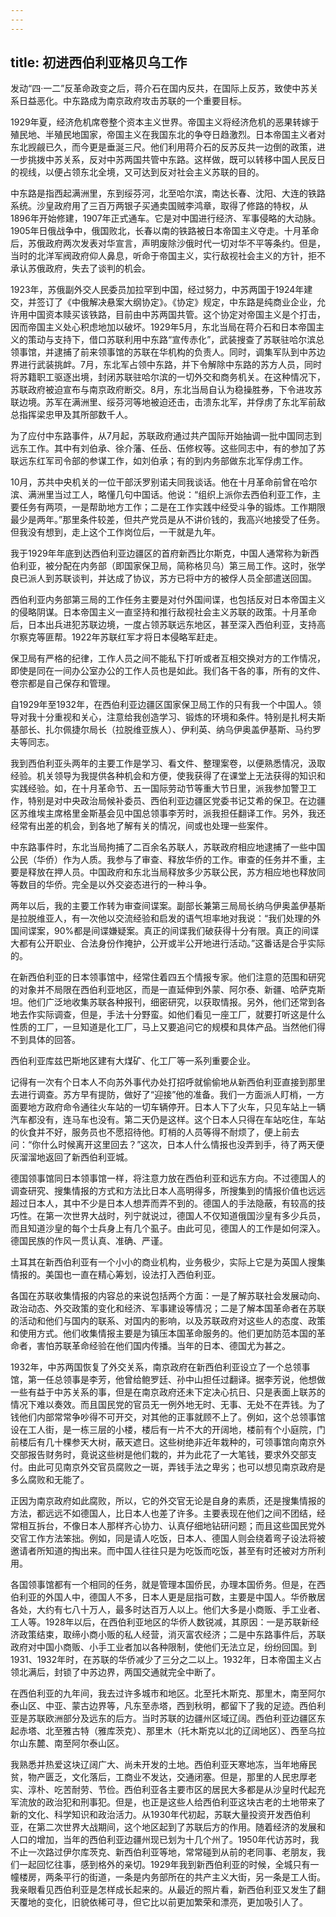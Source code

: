 ```yaml
---
---
---
```

title: 初进西伯利亚格贝乌工作
---





发动“四·一二”反革命政变之后，蒋介石在国内反共，在国际上反苏，致使中苏关系日益恶化。中东路成为南京政府攻击苏联的一个重要目标。

1929年夏，经济危机席卷整个资本主义世界。帝国主义将经济危机的恶果转嫁于殖民地、半殖民地国家，帝国主义在我国东北的争夺日趋激烈。日本帝国主义者对东北觊觎已久，而今更是垂涎三尺。他们利用蒋介石的反苏反共一边倒的政策，进一步挑拨中苏关系，反对中苏两国共管中东路。这样做，既可以转移中国人民反日的视线，以便占领东北全境，又可达到反对社会主义苏联的目的。

中东路是指西起满洲里，东到绥芬河，北至哈尔滨，南达长春、沈阳、大连的铁路系统。沙皇政府用了三百万两银子买通卖国贼李鸿章，取得了修路的特权，从1896年开始修建，1907年正式通车。它是对中国进行经济、军事侵略的大动脉。1905年日俄战争中，俄国败北，长春以南的铁路被日本帝国主义夺走。十月革命后，苏俄政府两次发表对华宣言，声明废除沙俄时代一切对华不平等条约。但是，当时的北洋军阀政府仰人鼻息，听命于帝国主义，实行敌视社会主义的方针，拒不承认苏俄政府，失去了谈判的机会。

1923年，苏俄副外交人民委员加拉罕到中国，经过努力，中苏两国于1924年建交，并签订了《中俄解决悬案大纲协定》。《协定》规定，中东路是纯商业企业，允许用中国资本赎买该铁路，目前由中苏两国共管。这个协定对帝国主义是个打击，因而帝国主义处心积虑地加以破坏。1929年5月，东北当局在蒋介石和日本帝国主义的策动与支持下，借口苏联利用中东路“宣传赤化”，武装搜查了苏联驻哈尔滨总领事馆，并逮捕了前来领事馆的苏联在华机构的负责人。同时，调集军队到中苏边界进行武装挑衅。7月，东北军占领中东路，并下令解除中东路的苏方人员，同时将苏籍职工驱逐出境，封闭苏联驻哈尔滨的一切外交和商务机关。在这种情况下，苏联政府被迫宣布与南京政府断交。8月，东北当局自认为稳操胜券，下令进攻苏联边境。苏军在满洲里、绥芬河等地被迫还击，击溃东北军，并俘虏了东北军前敌总指挥梁忠甲及其所部数千人。

为了应付中东路事件，从7月起，苏联政府通过共产国际开始抽调一批中国同志到远东工作。其中有刘伯承、徐介藩、任岳、伍修权等。这些同志中，有的参加了苏联远东红军司令部的参谋工作，如刘伯承；有的到内务部做东北军俘虏工作。

10月，苏共中央机关的一位干部沃罗别诺夫同我谈话。他在十月革命前曾在哈尔滨、满洲里当过工人，略懂几句中国话。他说：“组织上派你去西伯利亚工作，主要任务有两项，一是帮助地方工作；二是在工作实践中经受斗争的锻炼。工作期限最少是两年。”那里条件较差，但共产党员是从不讲价钱的，我高兴地接受了任务。但我没有想到，走上这个工作岗位后，一干就是九年。

我于1929年年底到达西伯利亚边疆区的首府新西比尔斯克，中国人通常称为新西伯利亚，被分配在内务部（即国家保卫局，简称格贝乌）第三局工作。这时，张学良已派人到苏联谈判，并达成了协议，苏方已将中方的被俘人员全部遣送回国。

西伯利亚内务部第三局的工作任务主要是对付外国间谍，也包括反对日本帝国主义的侵略阴谋。日本帝国主义一直坚持和推行敌视社会主义苏联的政策。十月革命后，日本出兵进犯苏联边境，一度占领苏联远东地区，甚至深入西伯利亚，支持高尔察克等匪帮。1922年苏联红军才将日本侵略军赶走。

保卫局有严格的纪律，工作人员之间不能私下打听或者互相交换对方的工作情况，即使是同在一间办公室办公的工作人员也是如此。我们各干各的事，所有的文件、卷宗都是自己保存和管理。

自1929年至1932年，在西伯利亚边疆区国家保卫局工作的只有我一个中国人。领导对我十分重视和关心，注意给我创造学习、锻炼的环境和条件。特别是扎柯夫斯基部长、扎尔佩捷尔局长（拉脱维亚族人）、伊利英、纳乌伊奥盖伊基斯、马约罗夫等同志。

我到西伯利亚头两年的主要工作是学习、看文件、整理案卷，以便熟悉情况，汲取经验。机关领导为我提供各种机会和方便，使我获得了在课堂上无法获得的知识和实践经验。如，在十月革命节、五一国际劳动节等重大节日里，派我参加警卫工作，特别是对中央政治局候补委员、西伯利亚边疆区党委书记艾希的保卫。在边疆区苏维埃主席格里金斯基会见中国总领事李芳时，派我担任翻译工作。另外，我还经常有出差的机会，到各地了解有关的情况，间或也处理一些案件。

中东路事件时，东北当局拘捕了二百余名苏联人，苏联政府相应地逮捕了一些中国公民（华侨）作为人质。我参与了审查、释放华侨的工作。审查的任务并不重，主要是释放在押人员。中国政府和东北当局释放多少苏联公民，苏方相应地也释放同等数目的华侨。完全是以外交姿态进行的一种斗争。

两年以后，我的主要工作转为审查间谍案。副部长兼第三局局长纳乌伊奥盖伊基斯是拉脱维亚人，有一次他以交流经验和启发的语气坦率地对我说：“我们处理的外国间谍案，90%都是间谍嫌疑案。真正的间谍我们破获得十分有限。真正的间谍大都有公开职业、合法身份作掩护，公开或半公开地进行活动。”这番话是合乎实际的。

在新西伯利亚的日本领事馆中，经常住着四五个情报专家。他们注意的范围和研究的对象并不局限在西伯利亚地区，而是一直延伸到外蒙、阿尔泰、新疆、哈萨克斯坦。他们广泛地收集苏联各种报刊，细密研究，以获取情报。另外，他们还常到各地去作实际调查，但是，手法十分野蛮。如他们看见一座工厂，就要打听这是什么性质的工厂，一旦知道是化工厂，马上又要追问它的规模和具体产品。当然他们得不到具体的回答。

西伯利亚库兹巴斯地区建有大煤矿、化工厂等一系列重要企业。

记得有一次有个日本人不向苏外事代办处打招呼就偷偷地从新西伯利亚直接到那里去进行调查。苏方早有提防，做好了“迎接”他的准备。我们一方面派人盯梢，一方面要地方政府命令通往火车站的一切车辆停开。日本人下了火车，只见车站上一辆汽车都没有，连马车也没有。第二天仍是这样。这个日本人只得在车站吃住，车站的伙食并不好，服务员也不愿招待他。盯梢的人员等得不耐烦了，便上前去问：“你什么时候离开这里回去？”这次，日本人什么情报也没弄到手，待了两天便灰溜溜地返回了新西伯利亚城。

德国领事馆同日本领事馆一样，将注意力放在西伯利亚和远东方向。不过德国人的调查研究、搜集情报的方式和方法比日本人高明得多，所搜集到的情报价值也远远超过日本人，其中不少是日本人想弄而弄不到的。德国人的手法隐蔽，有较高的技巧性。在第一次世界大战时，列宁就说过，德国人不仅知道俄国沙皇有多少兵员，而且知道沙皇的每个士兵身上有几个虱子。由此可见，德国人的工作是如何深入。德国民族的作风一贯认真、准确、严谨。

土耳其在新西伯利亚有一个小小的商业机构，业务极少，实际上它是为英国人搜集情报的。美国也一直在精心筹划，设法打入西伯利亚。

各国在苏联收集情报的内容总的来说包括两个方面：一是了解苏联社会发展动向、政治动态、外交政策的变化和经济、军事建设等情况；二是了解本国革命者在苏联的活动和他们与国内的联系、对国内的影响，以及苏联政府对这些人的态度、政策和使用方式。他们收集情报主要是为镇压本国革命服务的。他们更加防范本国的革命者，害怕苏联革命经验在他们国内传播。当年的日本、德国尤为甚之。

1932年，中苏两国恢复了外交关系，南京政府在新西伯利亚设立了一个总领事馆，第一任总领事是李芳，他曾给鲍罗廷、孙中山担任过翻译。据李芳说，他想做一些有益于中苏关系的事，但是在南京政府还未下定决心抗日、只是表面上联苏的情况下难以奏效。而且国民党的官员无一例外地无时、无事、无处不在弄钱。为了钱他们内部常常争吵得不可开交，对其他的正事就顾不上了。例如，这个总领事馆设在工人街，是一栋三层的小楼，楼后有一片不大的开阔地，楼前有个小庭院，门前楼后有几十棵参天大树，蔽天遮日。这些树绝非近年栽种的，可领事馆向南京外交部报告财务时，竟说这些树是他们栽的，并为此花了一大笔钱，要求外交部支付。由此可见南京外交官员腐败之一斑，弄钱手法之卑劣；也可以想见南京政府是多么腐败和无能了。

正因为南京政府如此腐败，所以，它的外交官无论是自身的素质，还是搜集情报的方法，都远远不如德国人，比日本人也差了许多。主要表现在他们之间不团结，经常相互拆台，不像日本人那样齐心协力、认真仔细地钻研问题；而且这些国民党外交官工作方法笨拙。例如，同是请人吃饭，日本人、德国人则会绕着弯子设法将被邀请者所知道的掏出来。而中国人往往只是为吃饭而吃饭，甚至有时还被对方所利用。

各国领事馆都有一个相同的任务，就是管理本国侨民，办理本国侨务。但是，在西伯利亚的外国人中，德国人不多，日本人更是屈指可数，主要是中国人。华侨散居各处，大约有七八十万人，最多时达百万人以上。他们大多是小商贩、手工业者、工人等。1928年以后，在西伯利亚地区的华侨人数锐减，其原因：一是苏联新经济政策结束，取缔小商小贩的私人经营，消灭富农经济；二是中东路事件后，苏联政府对中国小商贩、小手工业者加以各种限制，使他们无法立足，纷纷回国。到1931、1932年时，在苏联的华侨减少了三分之二以上。1932年，日本帝国主义占领北满后，封锁了中苏边界，两国交通就完全中断了。

在西伯利亚的九年间，我去过许多城市和地区。北至托木斯克、那里木，南至阿尔泰山区、中亚、蒙古边界等，凡东至赤塔，西到秋明，都留下了我的足迹。西伯利亚是苏联欧洲部分及远东的后方。当时苏联的边疆州区域辽阔。西伯利亚边疆区东起赤塔、北至雅古特（雅库茨克）、那里木（托木斯克以北的辽阔地区）、西至乌拉尔山东麓、南至阿尔泰山区。

我熟悉并热爱这块辽阔广大、尚未开发的土地。西伯利亚天寒地冻，当年地瘠民贫，物产匮乏，文化落后，工商业不发达，交通闭塞。但是，那里的人民忠厚老实、淳朴、吃苦耐劳、节俭。西伯利亚各主要市区的居民大多都是从沙皇时代起充军流放的政治犯和刑事犯。但是，也正是这些人给西伯利亚这块古老的土地带来了新的文化、科学知识和政治活力。从1930年代初起，苏联大量投资开发西伯利亚，在第二次世界大战期间，这个地区起到了苏联后方的作用。随着经济的发展和人口的增加，当年的西伯利亚边疆州现已划为十几个州了。1950年代访苏时，我不止一次路过伊尔库茨克、新西伯利亚等地，常常碰到从前的老同事、老朋友，我们一起回忆往事，感到格外的亲切。1929年我到新西伯利亚的时候，全城只有一幢楼房，两条平行的街道，一条是内务部所在的共产主义大街，另一条是工人街。我亲眼看见西伯利亚是怎样成长起来的。从最近的照片看，新西伯利亚又发生了翻天覆地的变化，旧貌依稀可寻，但它比以前更加繁荣和漂亮，更加吸引人了。